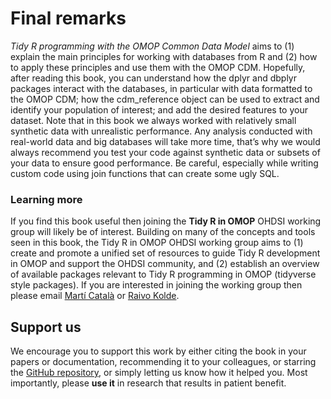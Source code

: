 # Final remarks {.unnumbered}

*Tidy R programming with the OMOP Common Data Model* aims to (1) explain the main principles for working with databases from R and (2) how to apply these principles and use them with the OMOP CDM. Hopefully, after reading this book, you can understand how the dplyr and dbplyr packages interact with the databases, in particular with data formatted to the OMOP CDM; how the cdm_reference object can be used to extract and identify your population of interest; and add the desired features to your dataset. Note that in this book we always worked with relatively small synthetic data with unrealistic performance. Any analysis conducted with real-world data and big databases will take more time, that's why we would always recommend you test your code against synthetic data or subsets of your data to ensure good performance. Be careful, especially while writing custom code using join functions that can create some ugly SQL.

### Learning more

If you find this book useful then joining the **Tidy R in OMOP** OHDSI working group will likely be of interest. Building on many of the concepts and tools seen in this book, the Tidy R in OMOP OHDSI working group aims to (1) create and promote a unified set of resources to guide Tidy R development in OMOP and support the OHDSI community, and (2) establish an overview of available packages relevant to Tidy R programming in OMOP (tidyverse style packages). If you are interested in joining the working group then please email [Martí Català](mailto:catalasabate@ohdsi.org) or [Raivo Kolde](mailto:kolde@ohdsi.org). 

## Support us

We encourage you to support this work by either citing the book in your papers or documentation, recommending it to your colleagues, or starring the [GitHub repository](https://github.com/OHDSI/Tidy-R-programming-with-OMOP), or simply letting us know how it helped you. Most importantly, please **use it** in research that results in patient benefit.

